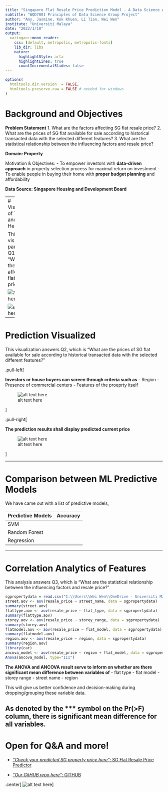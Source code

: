 ```yaml
---
title: "Singapore Flat Resale Price Prediction Model - A Data Science Approach"
subtitle: "WQD7001 Principles of Data Science Group Project"
author: "Amy, Jasmine, Kok Khuen, Li Tian, Wei Wen"
institute: "Universiti Malaya"
date: "2022/1/18"
output:
  xaringan::moon_reader:
    css: [default, metropolis, metropolis-fonts]
    lib_dir: libs
    nature:
      highlightStyle: arta
      highlightLines: true
      countIncrementalSlides: false
---
```




```r
options(
  htmltools.dir.version  = FALSE,
  htmltools.preserve.raw = FALSE # needed for windows
)
```


# Background and Objectives

__Problem Statement__
1. What are the factors affecting SG flat resale price?
2. What are the prices of SG flat available for sale according to historical transacted data with the selected different features?
3. What are the statistical relationship between the influencing factors and resale price?


__Domain: Property__

Motivation & Objectives:
- To empower investors with __data-driven approach__ in property selection process for maximal return on investment
- To enable people in buying their home with __proper budget planning__ and affordability


__Data Source: Singapore Housing and Development Board__

---
# Visualization of Trend and HeatMap

This visualization part answer Q1, which is "What are the factors affecting SG flat resale price?"

![alt text here](Visualization_HeatMap.PNG)

![alt text here](Visualization_Trend.png)


---

# Prediction Visualized

This visualization answers Q2, which is "What are the prices of SG flat available for sale according to historical transacted data with the selected different features?"

.pull-left[

__Investors or house buyers can screen through criteria such as__
- Region
- Presence of commercial centers 
- Features of the proeprty itself

![alt text here](Prediction1.PNG)


]

.pull-right[

__The prediction results shall display predicted current price__


![alt text here](Prediction2.PNG)

]

---

# Comparison between ML Predictive Models

We have came out with a list of predictive models, 

| Predictive Models     | Accuracy      | 
| ----------------------|:-------------:|
| SVM                   |               | 
| Random Forest         |               |   
| Regression            |               |    

---

# Correlation Analytics of Features
This analysis answers Q3, which is "What are the statistical relationship between the influencing factors and resale price?"

``` r
sgpropertydata = read.csv("C:\\Users\\Wei Wen\\OneDrive - Universiti Malaya\\Documents\\data_clean.csv")
street.aov <- aov(resale_price ~ street_name, data = sgpropertydata)
summary(street.aov)
flattype.aov <- aov(resale_price ~ flat_type, data = sgpropertydata)
summary(flattype.aov)
storey.aov <- aov(resale_price ~ storey_range, data = sgpropertydata)
summary(storey.aov)
flatmodel.aov <- aov(resale_price ~ flat_model, data = sgpropertydata)
summary(flatmodel.aov)
region.aov <- aov(resale_price ~ region, data = sgpropertydata)
summary(region.aov)
library(car)
ancova_model <- aov(resale_price ~ region + flat_model, data = sgpropertydata)
Anova(ancova_model, type="III")
```
__The ANOVA and ANCOVA result serve to inform on whether are there significant mean difference between variables of__
- flat type
- flat model
- storey range
- street name
- region

This will give us better confidence and decision-making during dropping/grouping these variable data.

As denoted by the *** symbol on the Pr(>F) column, there __is significant mean difference for all variables.__
---



# Open for Q&A and more!

- [_"Check your predicted SG property price here"_: SG Flat Resale Price Predictor](https://ltyeoh.shinyapps.io/sg_flat_resale_price/)

- [_"Our GitHUB repo here"_: GITHUB](https://github.com/yongkokkhuen/pds-group-project)

.center[
  ![alt text here](Team.PNG)
]



